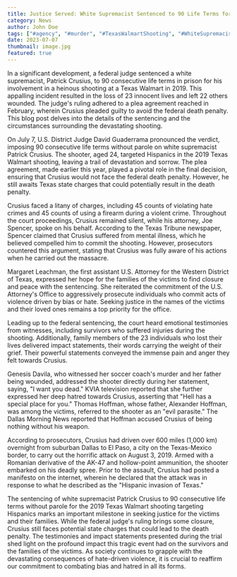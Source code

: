 ---
title: Justice Served: White Supremacist Sentenced to 90 Life Terms for Texas Walmart Shooting Targeting Hispanics - iNews
category: News
author: John Doe
tags: ["#agency", "#murder", "#TexasWalmartShooting", "#WhiteSupremacistSentencing", "#JusticeForVictims", "#HateCrimeJustice", "#NoHate", "#EndHateViolence", "#StopHateCrimes"]
date: 2023-07-07
thumbnail: image.jpg
featured: true
---

In a significant development, a federal judge sentenced a white supremacist, Patrick Crusius, to 90 consecutive life terms in prison for his involvement in a heinous shooting at a Texas Walmart in 2019. This appalling incident resulted in the loss of 23 innocent lives and left 22 others wounded. The judge's ruling adhered to a plea agreement reached in February, wherein Crusius pleaded guilty to avoid the federal death penalty. This blog post delves into the details of the sentencing and the circumstances surrounding the devastating shooting.


On July 7, U.S. District Judge David Guaderrama pronounced the verdict, imposing 90 consecutive life terms without parole on white supremacist Patrick Crusius. The shooter, aged 24, targeted Hispanics in the 2019 Texas Walmart shooting, leaving a trail of devastation and sorrow. The plea agreement, made earlier this year, played a pivotal role in the final decision, ensuring that Crusius would not face the federal death penalty. However, he still awaits Texas state charges that could potentially result in the death penalty.


Crusius faced a litany of charges, including 45 counts of violating hate crimes and 45 counts of using a firearm during a violent crime. Throughout the court proceedings, Crusius remained silent, while his attorney, Joe Spencer, spoke on his behalf. According to the Texas Tribune newspaper, Spencer claimed that Crusius suffered from mental illness, which he believed compelled him to commit the shooting. However, prosecutors countered this argument, stating that Crusius was fully aware of his actions when he carried out the massacre.

Margaret Leachman, the first assistant U.S. Attorney for the Western District of Texas, expressed her hope for the families of the victims to find closure and peace with the sentencing. She reiterated the commitment of the U.S. Attorney's Office to aggressively prosecute individuals who commit acts of violence driven by bias or hate. Seeking justice in the names of the victims and their loved ones remains a top priority for the office.

Leading up to the federal sentencing, the court heard emotional testimonies from witnesses, including survivors who suffered injuries during the shooting. Additionally, family members of the 23 individuals who lost their lives delivered impact statements, their words carrying the weight of their grief. Their powerful statements conveyed the immense pain and anger they felt towards Crusius.

Genesis Davila, who witnessed her soccer coach's murder and her father being wounded, addressed the shooter directly during her statement, saying, "I want you dead." KVIA television reported that she further expressed her deep hatred towards Crusius, asserting that "Hell has a special place for you." Thomas Hoffman, whose father, Alexander Hoffman, was among the victims, referred to the shooter as an "evil parasite." The Dallas Morning News reported that Hoffman accused Crusius of being nothing without his weapon.

According to prosecutors, Crusius had driven over 600 miles (1,000 km) overnight from suburban Dallas to El Paso, a city on the Texas-Mexico border, to carry out the horrific attack on August 3, 2019. Armed with a Romanian derivative of the AK-47 and hollow-point ammunition, the shooter embarked on his deadly spree. Prior to the assault, Crusius had posted a manifesto on the internet, wherein he declared that the attack was in response to what he described as the "Hispanic invasion of Texas."

The sentencing of white supremacist Patrick Crusius to 90 consecutive life terms without parole for the 2019 Texas Walmart shooting targeting Hispanics marks an important milestone in seeking justice for the victims and their families. While the federal judge's ruling brings some closure, Crusius still faces potential state charges that could lead to the death penalty. The testimonies and impact statements presented during the trial shed light on the profound impact this tragic event had on the survivors and the families of the victims. As society continues to grapple with the devastating consequences of hate-driven violence, it is crucial to reaffirm our commitment to combating bias and hatred in all its forms.